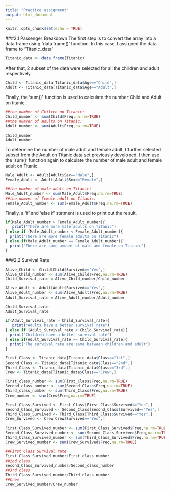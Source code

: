 ```yaml
---
title: "Practice assignment"
output: html_document
---
```


```r
knitr::opts_chunk$set(echo = TRUE)
```


###2.1 Passenger Breakdown
The first step is to convert the array into a data frame using 'data.frame()' function. In this case, I assigned the data frame to "Titanic_data"
```r
Titanic_data <- data.frame(Titanic)

```

After that, 2 subset of the data were selected for all the children and adult respectively.
```r
Child <- Titanic_data[Titanic_data$Age=="Child",]
Adult <- Titanic_data[Titanic_data$Age=="Adult",]
```

Finally, the 'sum()' function is used to calculate the number Child and Adult on titanic.
```r
##the number of Chilren on Titanic:
Child_number <- sum(Child$Freq,na.rm=TRUE)
##the numver of adults on Titanic:
Adult_number <- sum(Adult$Freq,na.rm=TRUE)

Child_number
Adult_number
```

To determine the number of male adult and female adult, I further selected subset from the Adult on Titanic data set previously developed. I then use the 'sum()' function again to calculate the number of male adult and female adult on Titanic.
```r
Male_Adult <- Adult[Adult$Sex=="Male",]
Female_Adult <- Adult[Adult$Sex=="Female",]

##the number of male adult on Titanic:
Male_Adult_number <- sum(Male_Adult$Freq,na.rm=TRUE)
##the numver of female adult on Titanic:
Female_Adult_number <- sum(Female_Adult$Freq,na.rm=TRUE)
```


Finally, a 'if' and 'else if' statment is used to print out the result.
```r
if(Male_Adult_number > Female_Adult_number){
   print("There are more male adults on Titanic")
} else if (Male_Adult_number < Female_Adult_number){
  print("There are more female adults on Titanic")
} else if(Male_Adult_number == Female_Adult_number){
  print("There are same amount of male and female on Titanic")
}
```


###2.2 Survival Rate
```r
Alive_Child <- Child[Child$Survived=="Yes",]
Alive_Child_number <- sum(Alive_Child$Freq,na.rm=TRUE)
Child_Survival_rate = Alive_Child_number/Child_number

Alive_Adult <- Adult[Adult$Survived=="Yes",]
Alive_Adult_number <- sum(Alive_Adult$Freq,na.rm=TRUE)
Adult_Survival_rate = Alive_Adult_number/Adult_number

Child_Survival_rate
Adult_Survival_rate
```

```r
if(Adult_Survival_rate > Child_Survival_rate){
   print("Adults have a better survival rate")
} else if (Adult_Survival_rate < Child_Survival_rate){
  print("Children have a better survival rate")
} else if(Adult_Survival_rate == Child_Survival_rate){
  print("The survival rate are same between children and adult")
}
```


```r
First_Class <- Titanic_data[Titanic_data$Class=="1st",]
Second_Class <- Titanic_data[Titanic_data$Class=="2nd",]
Third_Class <- Titanic_data[Titanic_data$Class=="3rd",]
Crew <- Titanic_data[Titanic_data$Class=="Crew",]

First_class_number <- sum(First_Class$Freq,na.rm=TRUE)
Second_class_number <- sum(Second_Class$Freq,na.rm=TRUE)
Third_class_number <- sum(Third_Class$Freq,na.rm=TRUE)
Crew_number <- sum(Crew$Freq,na.rm=TRUE)

First_Class_Survived <- First_Class[First_Class$Survived=="Yes",]
Second_Class_Survived <- Second_Class[Second_Class$Survived=="Yes",]
Third_Class_Survived <- Third_Class[Third_Class$Survived=="Yes",]
Crew_Survived <- Crew[Crew$Survived=="Yes",]

First_Class_Survived_number <- sum(First_Class_Survived$Freq,na.rm=TRUE)
Second_Class_Survived_number <- sum(Second_Class_Survived$Freq,na.rm=TRUE)
Third_Class_Survived_number <- sum(Third_Class_Survived$Freq,na.rm=TRUE)
Crew_Survived_number <- sum(Crew_Survived$Freq,na.rm=TRUE)

##First Class Survival rate
First_Class_Survived_number/First_class_number
##2nd class
Second_Class_Survived_number/Second_class_number
##3rd class
Third_Class_Survived_number/Third_class_number
##Crew
Crew_Survived_number/Crew_number
```
